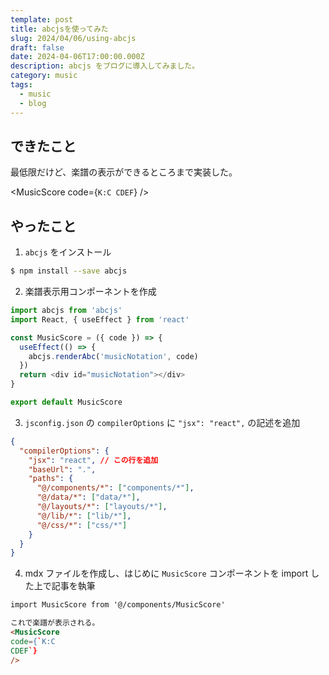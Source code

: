 ```yaml
---
template: post
title: abcjsを使ってみた
slug: 2024/04/06/using-abcjs
draft: false
date: 2024-04-06T17:00:00.000Z
description: abcjs をブログに導入してみました。
category: music
tags:
  - music
  - blog
---
```



## できたこと

最低限だけど、楽譜の表示ができるところまで実装した。

<MusicScore
  code={`
K:C
CDEF
`}
/>

## やったこと

1. `abcjs` をインストール

```bash
$ npm install --save abcjs
```

2. 楽譜表示用コンポーネントを作成

```typescript
import abcjs from 'abcjs'
import React, { useEffect } from 'react'

const MusicScore = ({ code }) => {
  useEffect(() => {
    abcjs.renderAbc('musicNotation', code)
  })
  return <div id="musicNotation"></div>
}

export default MusicScore
```

3. `jsconfig.json` の `compilerOptions` に `"jsx": "react",` の記述を追加

```json
{
  "compilerOptions": {
    "jsx": "react", // この行を追加
    "baseUrl": ".",
    "paths": {
      "@/components/*": ["components/*"],
      "@/data/*": ["data/*"],
      "@/layouts/*": ["layouts/*"],
      "@/lib/*": ["lib/*"],
      "@/css/*": ["css/*"]
    }
  }
}
```

4. mdx ファイルを作成し、はじめに `MusicScore` コンポーネントを import した上で記事を執筆

```markdown
import MusicScore from '@/components/MusicScore'

これで楽譜が表示される。
<MusicScore
code={`K:C
CDEF`}
/>
```
